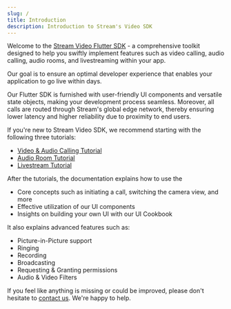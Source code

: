 ```yaml
---
slug: /
title: Introduction
description: Introduction to Stream's Video SDK
---
```



Welcome to the [Stream Video Flutter SDK](https://getstream.io/video/sdk/flutter/) - a comprehensive toolkit designed to help you swiftly implement features such as video calling, audio calling, audio rooms, and livestreaming within your app.

Our goal is to ensure an optimal developer experience that enables your application to go live within days.

Our Flutter SDK is furnished with user-friendly UI components and versatile state objects, making your development process seamless.
Moreover, all calls are routed through Stream's global edge network, thereby ensuring lower latency and higher reliability due to proximity to end users.

If you're new to Stream Video SDK, we recommend starting with the following three tutorials:
- [Video & Audio Calling Tutorial](https://getstream.io/video/sdk/flutter/tutorial/video-calling/)
- [Audio Room Tutorial](https://getstream.io/video/sdk/flutter/tutorial/audio-room/)
- [Livestream Tutorial](https://getstream.io/video/sdk/flutter/tutorial/livestreaming/)

After the tutorials, the documentation explains how to use the

* Core concepts such as initiating a call, switching the camera view, and more
* Effective utilization of our UI components
* Insights on building your own UI with our UI Cookbook

 It also explains advanced features such as:

 * Picture-in-Picture support
 * Ringing
 * Recording
 * Broadcasting
 * Requesting & Granting permissions
 * Audio & Video Filters

 If you feel like anything is missing or could be improved, please don't hesitate to [contact us](product@getstream.io). We're happy to help.